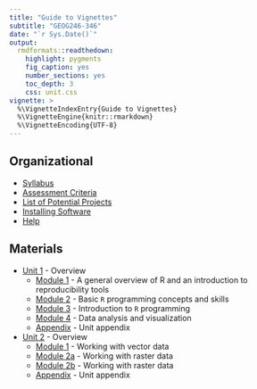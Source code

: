 ```yaml
---
title: "Guide to Vignettes"
subtitle: "GEOG246-346"
date: "`r Sys.Date()`"
output:
  rmdformats::readthedown:
    highlight: pygments
    fig_caption: yes
    number_sections: yes
    toc_depth: 3
    css: unit.css
vignette: >
  %\VignetteIndexEntry{Guide to Vignettes}
  %\VignetteEngine{knitr::rmarkdown}
  %\VignetteEncoding{UTF-8}
---
```


## Organizational
- [Syllabus](syllabus.html)
- [Assessment Criteria](assessment.html)
- [List of Potential Projects](projects.html)
- [Installing Software](software-installation.html)
- [Help](help.html)

## Materials
- [Unit 1](unit1.html) - Overview
  - [Module 1](unit1-module1.html) - A general overview of R and an introduction to reproducibility tools
  - [Module 2](unit1-module2.html) - Basic `R` programming concepts and skills
  - [Module 3](unit1-module3.html) - Introduction to `R` programming
  - [Module 4](unit1-module4.html) - Data analysis and visualization
  - [Appendix](unit1-appendix.html) - Unit appendix

- [Unit 2](unit2.html) - Overview
  - [Module 1](unit2-module1.html) - Working with vector data
  - [Module 2a](unit2-module2a.html) - Working with raster data
  - [Module 2b](unit2-module2b.html) - Working with raster data
  - [Appendix](unit2-appendix.html) - Unit appendix
